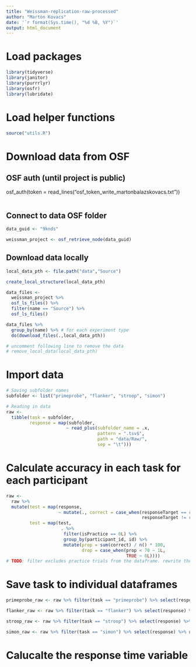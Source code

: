 ```yaml
---
title: "Weissman-replication-raw-processed"
author: "Marton Kovacs"
date: '`r format(Sys.time(), "%d %B, %Y")`'
output: html_document
---
```


# Load packages

```r
library(tidyverse)
library(janitor)
library(purrrlyr)
library(osfr)
library(lubridate)
```

# Load helper functions

```r
source("utils.R")
```

# Download data from OSF
## OSF auth (until project is public)
osf_auth(token = read_lines("osf_token_write_martonbalazskovacs.txt"))
```r
```

## Connect to data OSF folder
```r
data_guid <- "9knds"

weissman_project <- osf_retrieve_node(data_guid)
```

## Download data locally

```r
local_data_pth <- file.path("data","Source")

create_local_structure(local_data_pth)

data_files <- 
  weissman_project %>% 
  osf_ls_files() %>% 
  filter(name == "Source") %>% 
  osf_ls_files() 

data_files %>% 
  group_by(name) %>% # for each experiment type
  do(download_files(.,local_data_pth))

# uncomment following line to remove the data   
# remove_local_data(local_data_pth)
```

# Import data

```r
# Saving subfolder names
subfolder <- list("primeprobe", "flanker", "stroop", "simon")

# Reading in data
raw <-
  tibble(task = subfolder,
         response = map(subfolder,
                       ~ read_plus(subfolder_name = .x,
                                   pattern = ".tsv$",
                                   path = "data/Raw/",
                                   sep = "\t")))
```

# Calculate accuracy in each task for each participant

```r
raw <-
  raw %>%
  mutate(test = map(response,
                    ~ mutate(., correct = case_when(responseTarget == responseContent ~ 1L,
                                                    responseTarget != responseContent ~ 0L))),
         test = map(test,
                     . %>% 
                      filter(isPractice == 0L) %>% 
                      group_by(participant_id, id) %>% 
                      mutate(prop = sum(correct) / n() * 100,
                             drop = case_when(prop < 70 ~ 1L,
                                              TRUE ~ 0L))))
# TODO: filter excludes practice trials from the dataframe. rewrite the function to keep them
```

# Save task to individual dataframes

```r
primeprobe_raw <- raw %>% filter(task == "primeprobe") %>% select(response) %>% unnest()

flanker_raw <- raw %>% filter(task == "flanker") %>% select(response) %>% unnest()

stroop_raw <- raw %>% filter(task == "stroop") %>% select(response) %>% unnest()

simon_raw <- raw %>% filter(task == "simon") %>% select(response) %>% unnest()
```

# Calucalte the response time variable
```r

```
